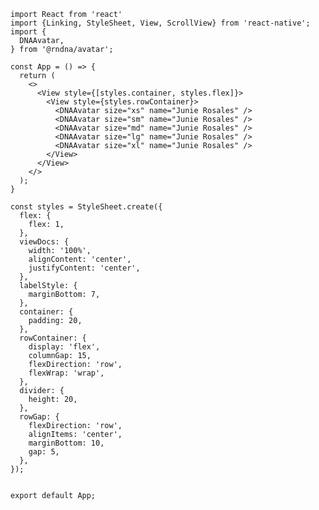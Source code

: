 
```SnackPlayer name=Avatar&description=This%20is%20a%20description&dependencies=@rndna/avatar,react-native-svg&platform=web
import React from 'react'
import {Linking, StyleSheet, View, ScrollView} from 'react-native';
import {
  DNAAvatar,
} from '@rndna/avatar';

const App = () => {
  return (
    <>
      <View style={[styles.container, styles.flex]}>
        <View style={styles.rowContainer}>
          <DNAAvatar size="xs" name="Junie Rosales" />
          <DNAAvatar size="sm" name="Junie Rosales" />
          <DNAAvatar size="md" name="Junie Rosales" />
          <DNAAvatar size="lg" name="Junie Rosales" />
          <DNAAvatar size="xl" name="Junie Rosales" />
        </View>
      </View>
    </>
  );
}

const styles = StyleSheet.create({
  flex: {
    flex: 1,
  },
  viewDocs: {
    width: '100%',
    alignContent: 'center',
    justifyContent: 'center',
  },
  labelStyle: {
    marginBottom: 7,
  },
  container: {
    padding: 20,
  },
  rowContainer: {
    display: 'flex',
    columnGap: 15,
    flexDirection: 'row',
    flexWrap: 'wrap',
  },
  divider: {
    height: 20,
  },
  rowGap: {
    flexDirection: 'row',
    alignItems: 'center',
    marginBottom: 10,
    gap: 5,
  },
});


export default App;
```
